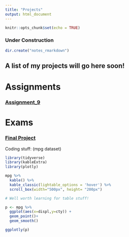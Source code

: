 ```yaml
---
title: "Projects"
output: html_document
---
```


```r
knitr::opts_chunk$set(echo = TRUE)
```

### Under Construction

```r
dir.create("notes_rmarkdown")
```


## A list of my projects will go here soon!

# Assignments
### [Assignment_9](http://cbsawyer.github.io/Assignment_9)

# Exams
### [Final Project](http://cbsawyer.github.io/)

Coding stuff: (mpg dataset)
```r
library(tidyverse)
library(kableExtra)
library(plotly)

mpg %>% 
  kable() %>% 
  kable_classic(lightable_options = 'hover') %>% 
  scroll_box(width="500px", height= "200px")

# Well worth learning for table stuff!

p <- mpg %>% 
  ggplot(aes(x=displ,y=cty)) +
  geom_point()+
  geom_smooth()

ggplotly(p)



```






